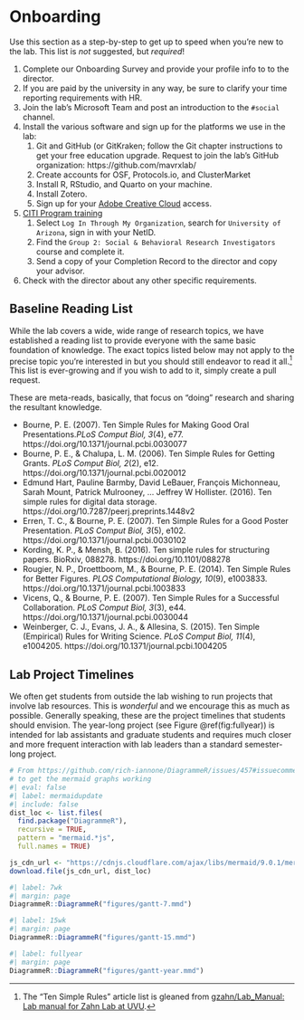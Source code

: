 # Onboarding {#sec-onboarding}

Use this section as a step-by-step to get up to speed when you're new to the lab. This list is *not* suggested, but *required*!

1.  Complete our Onboarding Survey and provide your profile info to to the director.
2.  If you are paid by the university in any way, be sure to clarify your time reporting requirements with HR.
3.  Join the lab's Microsoft Team and post an introduction to the `#social` channel.
4.  Install the various software and sign up for the platforms we use in the lab:
    1.  Git and GitHub (or GitKraken; follow the Git chapter instructions to get your free education upgrade. Request to join the lab's GitHub organization: https://github.com/mavrxlab/
    2.  Create accounts for OSF, Protocols.io, and ClusterMarket
    3.  Install R, RStudio, and Quarto on your machine.
    4.  Install Zotero.
    5.  Sign up for your [Adobe Creative Cloud](https://adobe.arizona.edu/signup/adobe-creative-cloud) access.
5.  [CITI Program training](https://www.citiprogram.org/?pageID=668)
    1.  Select `Log In Through My Organization`, search for `University of Arizona`, sign in with your NetID.
    2.  Find the `Group 2: Social & Behavioral Research Investigators` course and complete it.
    3.  Send a copy of your Completion Record to the director and copy your advisor.
6.  Check with the director about any other specific requirements.

## Baseline Reading List

While the lab covers a wide, wide range of research topics, we have established a reading list to provide everyone with the same basic foundation of knowledge. The exact topics listed below may not apply to the precise topic you're interested in but you should still endeavor to read it all.[^onboarding-1] This list is ever-growing and if you wish to add to it, simply create a pull request.

These are meta-reads, basically, that focus on "doing" research and sharing the resultant knowledge.

-   Bourne, P. E. (2007). Ten Simple Rules for Making Good Oral Presentations.*PLoS Comput Biol, 3*(4), e77. https://doi.org/10.1371/journal.pcbi.0030077
-   Bourne, P. E., & Chalupa, L. M. (2006). Ten Simple Rules for Getting Grants. *PLoS Comput Biol, 2*(2), e12. https://doi.org/10.1371/journal.pcbi.0020012
-   Edmund Hart, Pauline Barmby, David LeBauer, François Michonneau, Sarah Mount, Patrick Mulrooney, ... Jeffrey W Hollister. (2016). Ten simple rules for digital data storage. https://doi.org/10.7287/peerj.preprints.1448v2
-   Erren, T. C., & Bourne, P. E. (2007). Ten Simple Rules for a Good Poster Presentation. *PLoS Comput Biol, 3*(5), e102. https://doi.org/10.1371/journal.pcbi.0030102
-   Kording, K. P., & Mensh, B. (2016). Ten simple rules for structuring papers. BioRxiv, 088278. https://doi.org/10.1101/088278
-   Rougier, N. P., Droettboom, M., & Bourne, P. E. (2014). Ten Simple Rules for Better Figures. *PLOS Computational Biology, 10*(9), e1003833. https://doi.org/10.1371/journal.pcbi.1003833
-   Vicens, Q., & Bourne, P. E. (2007). Ten Simple Rules for a Successful Collaboration. *PLoS Comput Biol, 3*(3), e44. https://doi.org/10.1371/journal.pcbi.0030044
-   Weinberger, C. J., Evans, J. A., & Allesina, S. (2015). Ten Simple (Empirical) Rules for Writing Science. *PLoS Comput Biol, 11*(4), e1004205. https://doi.org/10.1371/journal.pcbi.1004205

## Lab Project Timelines

We often get students from outside the lab wishing to run projects that involve lab resources. This is *wonderful* and we encourage this as much as possible. Generally speaking, these are the project timelines that students should envision. The year-long project (see Figure \@ref(fig:fullyear)) is intended for lab assistants and graduate students and requires much closer and more frequent interaction with lab leaders than a standard semester-long project.

```r
# From https://github.com/rich-iannone/DiagrammeR/issues/457#issuecomment-1109995343
# to get the mermaid graphs working
#| eval: false
#| label: mermaidupdate
#| include: false
dist_loc <- list.files(
  find.package("DiagrammeR"),
  recursive = TRUE,
  pattern = "mermaid.*js",
  full.names = TRUE)

js_cdn_url <- "https://cdnjs.cloudflare.com/ajax/libs/mermaid/9.0.1/mermaid.min.js"
download.file(js_cdn_url, dist_loc)
```

```r
#| label: 7wk
#| margin: page
DiagrammeR::DiagrammeR("figures/gantt-7.mmd")
```

```r
#| label: 15wk
#| margin: page
DiagrammeR::DiagrammeR("figures/gantt-15.mmd")
```

```r
#| label: fullyear
#| margin: page
DiagrammeR::DiagrammeR("figures/gantt-year.mmd")
```

[^onboarding-1]: The "Ten Simple Rules" article list is gleaned from [gzahn/Lab_Manual: Lab manual for Zahn Lab at UVU](https://github.com/gzahn/Lab_Manual#09-reading-list).
